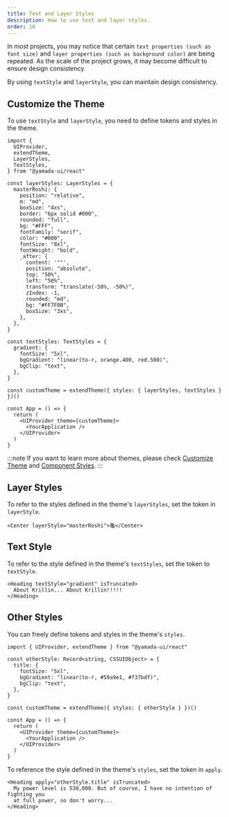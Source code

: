 ```yaml
---
title: Text and Layer Styles
description: How to use text and layer styles.
order: 10
---
```


In most projects, you may notice that certain `text properties (such as font size)` and `layer properties (such as background color)` are being repeated. As the scale of the project grows, it may become difficult to ensure design consistency.

By using `textStyle` and `layerStyle`, you can maintain design consistency.

## Customize the Theme

To use `textStyle` and `layerStyle`, you need to define tokens and styles in the theme.

```tsx live=false
import {
  UIProvider,
  extendTheme,
  LayerStyles,
  TextStyles,
} from "@yamada-ui/react"

const layerStyles: LayerStyles = {
  masterRoshi: {
    position: "relative",
    m: "md",
    boxSize: "4xs",
    border: "6px solid #000",
    rounded: "full",
    bg: "#FFF",
    fontFamily: "serif",
    color: "#000",
    fontSize: "8xl",
    fontWeight: "bold",
    _after: {
      content: '""',
      position: "absolute",
      top: "50%",
      left: "50%",
      transform: "translate(-50%, -50%)",
      zIndex: -1,
      rounded: "md",
      bg: "#FF7F0B",
      boxSize: "3xs",
    },
  },
}

const textStyles: TextStyles = {
  gradient: {
    fontSize: "5xl",
    bgGradient: "linear(to-r, orange.400, red.500)",
    bgClip: "text",
  },
}

const customTheme = extendTheme({ styles: { layerStyles, textStyles } })()

const App = () => {
  return (
    <UIProvider theme={customTheme}>
      <YourApplication />
    </UIProvider>
  )
}
```

:::note
If you want to learn more about themes, please check [Customize Theme](/styled-system/theming/customize-theme) and [Component Styles](/styled-system/theming/component-styles).
:::

## Layer Styles

To refer to the styles defined in the theme's `layerStyles`, set the token in `layerStyle`.

```tsx
<Center layerStyle="masterRoshi">亀</Center>
```

## Text Style

To refer to the style defined in the theme's `textStyles`, set the token to `textStyle`.

```tsx
<Heading textStyle="gradient" isTruncated>
  About Krillin... About Krillin!!!!!
</Heading>
```

## Other Styles

You can freely define tokens and styles in the theme's `styles`.

```tsx live=false
import { UIProvider, extendTheme } from "@yamada-ui/react"

const otherStyle: Record<string, CSSUIObject> = {
  title: {
    fontSize: "5xl",
    bgGradient: "linear(to-r, #59a9e1, #f37bdf)",
    bgClip: "text",
  },
}

const customTheme = extendTheme({ styles: { otherStyle } })()

const App = () => {
  return (
    <UIProvider theme={customTheme}>
      <YourApplication />
    </UIProvider>
  )
}
```

To reference the style defined in the theme's `styles`, set the token in `apply`.

```tsx
<Heading apply="otherStyle.title" isTruncated>
  My power level is 530,000. But of course, I have no intention of fighting you
  at full power, so don't worry...
</Heading>
```
